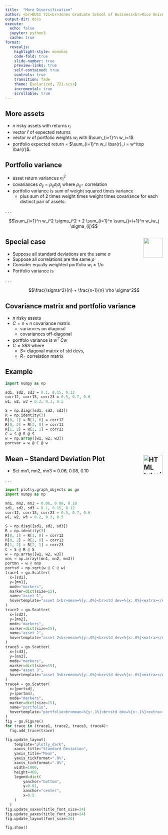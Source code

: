 ```yaml
---
title:  "More Diversification"
author: <br>BUSI 721<br>Jones Graduate School of Business<br>Rice University<br><br>Kerry Back
output-dir: docs
execute:
  echo: false
  jupyter: python3
  cache: true
format: 
  revealjs:
    highlight-style: monokai
    code-fold: true
    slide-number: true
    preview-links: true
    self-contained: true
    controls: true
    transition: fade
    theme: [solarized, 721.scss]
    incremental: true
    scrollable: true
---
```


## More assets

- $n$ risky assets with returns $r_i$
- vector $\bar{r}$ of expected returns 
- vector $w$ of portfolio weights $w_i$ with $\sum_{i=1}^n w_i=1$
- portfolio expected return = $\sum_{i=1}^n w_i \bar{r}_i = w^\top \bar{r}$.

## Portfolio variance

- asset return variances $\sigma_i^2$
- covariances $\sigma_{ij} = \rho_{ij}\sigma_i\sigma_j$ where $\rho_{ij}=$ correlation
- portfolio variance is sum of weight squared times variance
  - plus sum of 2 times weight times weight times covariance for each distinct pair of assets:

. . .

$$\sum_{i=1}^n w_i^2 \sigma_i^2 + 2 \sum_{i=1}^n \sum_{j=i+1}^n w_iw_j \sigma_{ij}$$


##  Special case <a href="https://bbcx-investments.com/portfolios/diversification"><img src="images/Rice_Owl.jpg" style="width:.65in;" align=right></a> 

- Suppose all standard deviations are the same $\sigma$
- Suppose all correlations are the same $\rho$
- Consider equally weighted portfolio $w_i=1/n$ 
- Portfolio variance is

. . .

$$\frac{\sigma^2}{n} + \frac{n-1}{n} \rho \sigma^2$$

## Covariance matrix and portfolio variance

- $n$ risky assets
- $C = n \times n$ covariance matrix
  - variances on diagonal
  - covariances off-diagonal
- portfolo variance is $w^\top C w$
- $C=SRS$ where 
  - $S=$ diagonal matrix of std devs, 
  - $R=$ correlation matrix

## Example

```.p
import numpy as np

sd1, sd2, sd3 = 0.1, 0.15, 0.12
corr12, corr13, corr23 = 0.5, 0.7, 0.6
w1, w2, w3 = 0.2, 0.3, 0.5

S = np.diag([sd1, sd2, sd3])
R = np.identity(3)
R[0, 1] = R[1, 0] = corr12
R[0, 2] = R[2, 0] = corr13
R[1, 2] = R[2, 1] = corr23
C = S @ R @ S
w = np.array([w1, w2, w3])
portvar = w @ C @ w
```

## Mean -- Standard Deviation Plot <a href="https://bbcx-investments.com/portfolios/two-assets"><img src="images/Rice_Owl.jpg" alt="HTML tutorial" style="width:.65in;" align=right></a> 

- Set  mn1, mn2, mn3 = 0.06, 0.08, 0.10

. . .

```python
import plotly.graph_objects as go
import numpy as np

mn1, mn2, mn3 = 0.06, 0.08, 0.10
sd1, sd2, sd3 = 0.1, 0.15, 0.12
corr12, corr13, corr23 = 0.5, 0.7, 0.6
w1, w2, w3 = 0.2, 0.3, 0.5

S = np.diag([sd1, sd2, sd3])
R = np.identity(3)
R[0, 1] = R[1, 0] = corr12
R[0, 2] = R[2, 0] = corr13
R[1, 2] = R[2, 1] = corr23
C = S @ R @ S
w = np.array([w1, w2, w3])
mns = np.array([mn1, mn2, mn3])
portmn = w @ mns
portsd = np.sqrt(w @ C @ w)
trace1 = go.Scatter(
  x=[sd1],
  y=[mn1],
  mode="markers",
  marker=dict(size=15),
  name="asset 1",
  hovertemplate="asset 1<br>mean=%{y:.0%}<br>std dev=%{x:.0%}<extra></extra>"
)
trace2 = go.Scatter(
  x=[sd2],
  y=[mn2],
  mode="markers",
  marker=dict(size=15),
  name="asset 2",
  hovertemplate="asset 2<br>mean=%{y:.0%}<br>std dev=%{x:.0%}<extra></extra>"
)
trace3 = go.Scatter(
  x=[sd3],
  y=[mn3],
  mode="markers",
  marker=dict(size=15),
  name="asset 3",
  hovertemplate="asset 3<br>mean=%{y:.0%}<br>std dev=%{x:.0%}<extra></extra>"
)
trace4 = go.Scatter(
  x=[portsd],
  y=[portmn],
  mode="markers",
  marker=dict(size=15),
  name="portfolio",
  hovertemplate="portfolio<br>mean=%{y:.1%}<br>std dev=%{x:.1%}<extra></extra>"
)
fig = go.Figure()
for trace in (trace1, trace2, trace3, trace4):
  fig.add_trace(trace)

fig.update_layout(
    template="plotly_dark",
    xaxis_title="Standard Deviation",
    yaxis_title="Mean",
    yaxis_tickformat=".0%",
    xaxis_tickformat=".0%",
    width=1000,
    height=460,
    legend=dict(
        yanchor="bottom", 
        y=0.01, 
        xanchor="center", 
        x=0.5
    )
  )
fig.update_xaxes(title_font_size=24)
fig.update_yaxes(title_font_size=24)
fig.update_layout(font_size=20)

fig.show()
```

